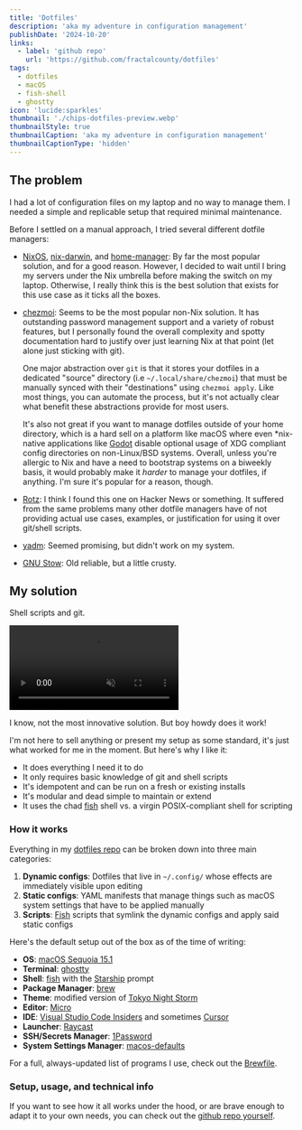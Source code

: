 ```yaml
---
title: 'Dotfiles'
description: 'aka my adventure in configuration management'
publishDate: '2024-10-20'
links:
  - label: 'github repo'
    url: 'https://github.com/fractalcounty/dotfiles'
tags:
  - dotfiles
  - macOS
  - fish-shell
  - ghostty
icon: 'lucide:sparkles'
thumbnail: './chips-dotfiles-preview.webp'
thumbnailStyle: true
thumbnailCaption: 'aka my adventure in configuration management'
thumbnailCaptionType: 'hidden'
---
```



## The problem

I had a lot of configuration files on my laptop and no way to manage them. I needed a simple and replicable setup that required minimal maintenance.

Before I settled on a manual approach, I tried several different dotfile managers:

- [NixOS](https://nixos.org/), [nix-darwin](https://github.com/LnL7/nix-darwin), and [home-manager](https://github.com/nix-community/home-manager): By far the most popular solution, and for a good reason. However, I decided to wait until I bring my servers under the Nix umbrella before making the switch on my laptop. Otherwise, I really think this is the best solution that exists for this use case as it ticks all the boxes.

- [chezmoi](https://www.chezmoi.io/): Seems to be the most popular non-Nix solution. It has outstanding password management support and a variety of robust features, but I personally found the overall complexity and spotty documentation hard to justify over just learning Nix at that point (let alone just sticking with git).

  One major abstraction over `git` is that it stores your dotfiles in a dedicated "source" directory (i.e `~/.local/share/chezmoi`) that must be manually synced with their "destinations" using `chezmoi apply`. Like most things, you can automate the process, but it's not actually clear what benefit these abstractions provide for most users.

  It's also not great if you want to manage dotfiles outside of your home directory, which is a hard sell on a platform like macOS where even \*nix-native applications like [Godot](https://godotengine.org/) disable optional usage of XDG compliant config directories on non-Linux/BSD systems. Overall, unless you're allergic to Nix and have a need to bootstrap systems on a biweekly basis, it would probably make it _harder_ to manage your dotfiles, if anything. I'm sure it's popular for a reason, though.

- [Rotz](https://volllly.github.io/rotz/): I think I found this one on Hacker News or something. It suffered from the same problems many other dotfile managers have of not providing actual use cases, examples, or justification for using it over git/shell scripts.
- [yadm](https://yadm.io/): Seemed promising, but didn't work on my system.
- [GNU Stow](https://www.gnu.org/software/stow/): Old reliable, but a little crusty.

## My solution

Shell scripts and git.

<Video
  src={chipsDotfilesPreview}
  title='FRACTAL COUNTY intro animation'
  posterImage={chipsDotfilesPreviewThumb}
  autoplay
  loop
  muted
/>

I know, not the most innovative solution. But boy howdy does it work!

I'm not here to sell anything or present my setup as some standard, it's just what worked for me in the moment. But here's why I like it:

- It does everything I need it to do
- It only requires basic knowledge of git and shell scripts
- It's idempotent and can be run on a fresh or existing installs
- It's modular and dead simple to maintain or extend
- It uses the chad [fish](https://fishshell.com/) shell vs. a virgin POSIX-compliant shell for scripting

### How it works

Everything in my [dotfiles repo](https://github.com/fractalcounty/dotfiles) can be broken down into three main categories:

1. **Dynamic configs**: Dotfiles that live in `~/.config/` whose effects are immediately visible upon editing
2. **Static configs**: YAML manifests that manage things such as macOS system settings that have to be applied manually
3. **Scripts**: [Fish](https://fishshell.com/) scripts that symlink the dynamic configs and apply said static configs

Here's the default setup out of the box as of the time of writing:

- **OS**: [macOS Sequoia 15.1](https://www.apple.com/macos/macos-sequoia-preview/)
- **Terminal**: [ghostty](https://github.com/ghostty-org/ghostty)
- **Shell**: [fish](https://fishshell.com/) with the [Starship](https://starship.rs/guide/) prompt
- **Package Manager**: [brew](https://brew.sh/)
- **Theme**: modified version of [Tokyo Night Storm](https://www.vscolors.com/themes/1cac7443-911e-48b9-8341-49f3880c288a-03f6b671)
- **Editor**: [Micro](https://micro-editor.github.io/)
- **IDE**: [Visual Studio Code Insiders](https://code.visualstudio.com/insiders/) and sometimes [Cursor](https://cursor.sh/)
- **Launcher**: [Raycast](https://www.raycast.com/)
- **SSH/Secrets Manager**: [1Password](https://1password.com/)
- **System Settings Manager**: [macos-defaults](https://github.com/dsully/macos-defaults)

For a full, always-updated list of programs I use, check out the [Brewfile](https://github.com/fractalcounty/dotfiles/blob/main/Brewfile).

### Setup, usage, and technical info

If you want to see how it all works under the hood, or are brave enough to adapt it to your own needs, you can check out the [github repo yourself](https://github.com/fractalcounty/dotfiles).
